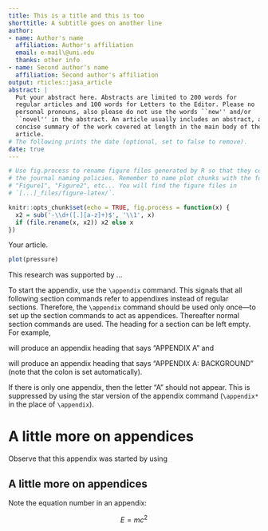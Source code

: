 ```yaml
---
title: This is a title and this is too
shorttitle: A subtitle goes on another line
author:
- name: Author's name
  affiliation: Author's affiliation
  email: e-mail\@uni.edu
  thanks: other info
- name: Second author's name
  affiliation: Second author's affiliation
output: rticles::jasa_article
abstract: |
  Put your abstract here. Abstracts are limited to 200 words for
  regular articles and 100 words for Letters to the Editor. Please no
  personal pronouns, also please do not use the words ``new'' and/or
  ``novel'' in the abstract. An article usually includes an abstract, a
  concise summary of the work covered at length in the main body of the
  article.
# The following prints the date (optional, set to false to remove).
date: true
---
```


```r
# Use fig.process to rename figure files generated by R so that they comply with
# the journal naming policies. Remember to name plot chunks with the format
# "Figure1", "Figure2", etc... You will find the figure files in
# `[...]_files/figure-latex/`.

knitr::opts_chunk$set(echo = TRUE, fig.process = function(x) {
  x2 = sub('-\\d+([.][a-z]+)$', '\\1', x)
  if (file.rename(x, x2)) x2 else x
})
```

Your article.

```r
plot(pressure)
```

<!-- You can add your acknowledgements here (optional). -->
::: {.acknowledgments data-latex=""}
This research was supported by ...
:::

<!-- use \appendix* for only one appendix section -->
\appendix 

To start the appendix, use the `\appendix` command.
This signals that all following section commands refer to appendixes
instead of regular sections. Therefore, the `\appendix` command
should be used only once---to set up the section commands to act as
appendices. Thereafter normal section commands are used. The heading
for a section can be left empty. For example,

::: {.verbatim data-latex=""}
\appendix
\section{}
:::

will produce an appendix heading that says "APPENDIX A" and

::: {.verbatim data-latex=""}
\appendix
\section{Background}
:::

will produce an appendix heading that says "APPENDIX A: BACKGROUND"
(note that the colon is set automatically).

If there is only one appendix, then the letter "A" should not
appear. This is suppressed by using the star version of the appendix
command (`\appendix*` in the place of `\appendix`).

# A little more on appendices

Observe that this appendix was started by using

::: {.verbatim data-latex=""}
# A little more on appendices
:::

Note the equation number in an appendix:

$$E=mc^2$$

